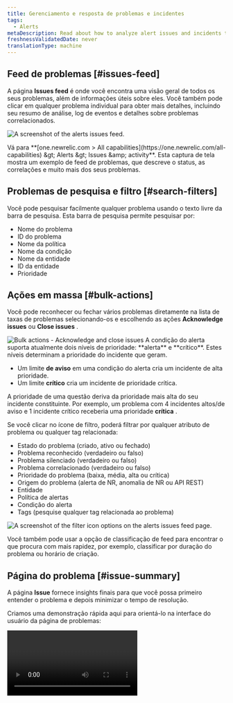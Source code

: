 ```yaml
---
title: Gerenciamento e resposta de problemas e incidentes
tags:
  - Alerts
metaDescription: Read about how to analyze alert issues and incidents to determine the root cause of an issue.
freshnessValidatedDate: never
translationType: machine
---
```


## Feed de problemas [#issues-feed]

A página <DNT>**Issues feed**</DNT> é onde você encontra uma visão geral de todos os seus problemas, além de informações úteis sobre eles. Você também pode clicar em qualquer problema individual para obter mais detalhes, incluindo seu resumo de análise, log de eventos e detalhes sobre problemas correlacionados.

<img
  title="The alerts issues feed."
  alt="A screenshot of the alerts issues
  feed."
  src="/images/accounts_screenshot-full_issue-feed.webp"
/>

<figcaption>
  Vá para <DNT>**[one.newrelic.com &gt; All capabilities](https://one.newrelic.com/all-capabilities) &amp;gt; Alerts &amp;gt; Issues &amp;amp; activity**</DNT>. Esta captura de tela mostra um exemplo de feed de problemas, que descreve o status, as correlações e muito mais dos seus problemas.
</figcaption>

## Problemas de pesquisa e filtro [#search-filters]

Você pode pesquisar facilmente qualquer problema usando o texto livre da barra de pesquisa. Esta barra de pesquisa permite pesquisar por:

* Nome do problema
* ID do problema
* Nome da política
* Nome da condição
* Nome da entidade
* ID da entidade
* Prioridade

## Ações em massa [#bulk-actions]

Você pode reconhecer ou fechar vários problemas diretamente na lista de taxas de problemas selecionando-os e escolhendo as ações <DNT>**Acknowledge issues**</DNT> ou <DNT>**Close issues**</DNT> .

<img title="Bulk actions - Acknowledge and close issues" alt="Bulk actions - Acknowledge and close issues" src="/images/alerts_screenshot-crop_issues-acknowledge-close-issues.webp" />

<Callout variant="important">
  A condição do alerta suporta atualmente dois níveis de prioridade: **alerta** e **crítico**. Estes níveis determinam a prioridade do incidente que geram.

  * Um limite **de aviso** em uma condição do alerta cria um incidente de alta prioridade.
  * Um limite **crítico** cria um incidente de prioridade crítica.

  A prioridade de uma questão deriva da prioridade mais alta do seu incidente constituinte. Por exemplo, um problema com 4 incidentes altos/de aviso e 1 incidente crítico receberia uma prioridade **crítica** .
</Callout>

Se você clicar no ícone de filtro, poderá filtrar por qualquer atributo de problema ou qualquer tag relacionada:

* Estado do problema (criado, ativo ou fechado)
* Problema reconhecido (verdadeiro ou falso)
* Problema silenciado (verdadeiro ou falso)
* Problema correlacionado (verdadeiro ou falso)
* Prioridade do problema (baixa, média, alta ou crítica)
* Origem do problema (alerta de NR, anomalia de NR ou API REST)
* Entidade
* Política de alertas
* Condição do alerta
* Tags (pesquise qualquer tag relacionada ao problema)

<img title="Filter icon options on the alerts issues feed page." alt="A screenshot of the filter icon options on the alerts issues feed page." src="/images/accounts_screenshot-crop_issue-feed-filter-icon.webp" />

Você também pode usar a opção de classificação de feed para encontrar o que procura com mais rapidez, por exemplo, classificar por duração do problema ou horário de criação.

## Página do problema [#issue-summary]

A página <DNT>**Issue**</DNT> fornece insights finais para que você possa primeiro entender o problema e depois minimizar o tempo de resolução.

Criamos uma demonstração rápida aqui para orientá-lo na interface do usuário da página de problemas:

<Video type="wistia" id="b13vkx69yv" />

O <DNT>**Issue page**</DNT> inclui as seguintes seções:

* <DNT>**Issue payload:**</DNT> Isso fornece detalhes do problema de carga e permite copiar a carga com o clique de um botão.

* <DNT>**Issue destinations:**</DNT> Abaixo do nome do problema, você verá uma categoria chamada Notificado, que mostrará seus destinos. Passe o mouse sobre os destinos e você verá uma apresentação detalhada dos destinos e um link para o ticket que foi aberto.

* <DNT>**Issue duration:**</DNT> Na parte superior do nome do problema, você verá a duração do problema.

* <DNT>**Number of incidents:**</DNT> No topo da seção de atividades de incidentes, você verá o número total de incidentes dentro do problema.

* <DNT>**Incident list:**</DNT> No lado esquerdo da seção de atividades do incidente, você verá a lista de atividades do incidente, que exibe as informações mais relevantes sobre cada incidente, como prioridade, estado, nome do incidente, data e hora em que foi criado e o duração. Você também pode classificar a lista por duração, incidentes silenciados, do mais recente ao mais antigo e do crítico ao baixo incidente. Por fim, você pode filtrar apenas por incidentes abertos ativando o botão <DNT>**Show open only**</DNT> .

* <DNT>**Incident activity chosen:**</DNT> Clicar em um incidente na lista de atividades de incidentes abrirá o incidente à direita em modo de visualização completa, que incluirá informações como política de alertas, condição do alerta e condição do alerta tipo.

* <DNT>**Incident graph:**</DNT> Clicar em um incidente na lista de atividades de incidentes também abrirá o gráfico de incidentes em todo o escopo, o que permitirá visualizar melhor os períodos de degradação, incidente e recuperação.

* <DNT>**User actions (above the chart):**</DNT> Clicar em um incidente na lista de atividades do incidente exibirá determinadas ações que você pode realizar:

  * Um URL runbook aparecerá aqui se esta condição tiver um URL runbook definido.
  * Um botão de visão geral da entidade que redireciona você para a página de resumo da entidade com a janela de tempo do incidente (qualquer tipo de entidade).
  * Um botão <DNT>**See errors**</DNT> aparece somente quando há grupos de erros Errors Inbox relacionados à mesma entidade e que ocorreram na mesma janela de tempo do incidente.
  * O ícone de reticências <DNT>**...**</DNT> possui um menu dropdown que contém a opção de encerrar um determinado incidente (somente quando o problema tiver mais de um incidente) e também exibe a carga útil do incidente.

* <DNT>**Incident entity section (below the chart):**</DNT> Se você clicar em um incidente na lista de atividades do incidente, verá o seguinte:

  * A entidade impactada, o tipo de entidade e o nome da conta a que este incidente pertence.

  * Uma lista de tags (tag de entidade e condição) e seus valores. Clique no botão <DNT>**Show all**</DNT> para exibir toda a tag.

    <img title="The Issues & activity page and its different sections: Issue payload, destinations, duration, and incident number, activity list, graph, and entity list." alt="A screenshot of the Issues & activity page and its different sections: Issue payload, destinations, duration, and incident number, activity list, graph, and entity list." src="/images/accounts_screenshot-crop_new-issue-page.webp" />

## Pós-morte [#postmortem-intro]

Uma postmortem é um processo retrospectivo que as equipes usam para analisar o que funcionou e o que não funcionou ao responder e resolver um incidente.

Na plataforma New Relic, o recurso postmortem é uma ferramenta que coleta automaticamente dados relacionados a um incidente, liberando sua equipe para se concentrar em análises e itens de ação para melhorar respostas a incidentes futuros.

A autópsia inclui:

* o registro de um incidente, incluindo descrições
* Uma linha do tempo do incidente
* O impacto do incidente
* As causas raízes do incidente
* Medidas de mitigação tomadas pela sua equipe
* Itens de ação de acompanhamento para evitar que o incidente se repita no futuro

Para etapas detalhadas sobre como criar uma postmortem ou para assistir à nossa demonstração passo a passo, visite nossa página [de documentação Postmortem](/docs/alerts-applied-intelligence/applied-intelligence/postmortems-applied-intelligence/) .

## Análise de causa raiz [#root-cause-analysis]

A análise de causa raiz encontra automaticamente causas potenciais para um problema e sua entidade impactada. Ele mostra por que ocorreram problemas em aberto, qual implantação contribuiu e registro e atributo de erros relevantes. Com isso, você pode investigar o problema e reduzir o tempo médio de resolução (MTTR).

<Callout variant="tip">
  Observe que a análise da causa raiz depende de outras fontes de dados e recursos da New Relic. É por isso que as informações de análise da causa raiz nem sempre estão presentes para todos os problemas.
</Callout>

<img title="An example root cause analysis." alt="A screenshot example root cause analysis" src="/images/accounts_screenshot-crop_root-cause-analysis-.webp" />

<figcaption>
  Ao selecionar um problema, você poderá ver <DNT>**Root cause analysis**</DNT> informações.
</figcaption>

A análise da causa raiz inclui três seções principais da interface:

* <DNT>**Deployment events**</DNT>: Ao configurar implantações, informamos a implantação mais próxima da criação do problema. Mudanças, como a implantação, são responsáveis por um alto percentual das causas raízes dos incidentes e ter essas informações em mãos pode ajudar a diagnosticar e resolver problemas.
* <DNT>**Error logs**</DNT>: você pode explorar milhões de mensagens do log com um único clique e usar consultas manuais para ajudá-lo a encontrar padrões anômalos e problemas difíceis de encontrar.
* <DNT>**Attributes to investigate**</DNT>: Verificamos a distribuição de atributo e revelamos possíveis causas, encontrando mudanças significativas na distribuição. Esta seção também mostra alterações na base de dados e métricas externas. Você também pode [consultar um atributo interessante](/docs/query-your-data/nrql-new-relic-query-language/get-started/introduction-nrql-new-relics-query-language).

## Entidade impactada e mapa de problemas

<img title="The issue entity map view." alt="A screenshot of the issue entity map view." src="/images/accounts_screenshot-crop_issue-map-final.webp" />

<figcaption>
  Passe o mouse sobre uma entidade para ver mais informações sobre ela.
</figcaption>

Na seção <DNT>**Impacted entities**</DNT> está disponível um mapa de problemas para qualquer problema que envolva duas ou mais entidades. O [mapa](/docs/new-relic-one/use-new-relic-one/ui-data/maps-in-context/) mostra não apenas a entidade afetada, mas também os serviços e recursos diretamente relacionados com essa entidade.

<DNT>**Impacted entities:**</DNT> Uma entidade é qualquer coisa que tenha dados que você possa monitor. Especificamente, estes estão focados no incidente das fontes da New Relic, extraindo a entidade e fornecendo um resumo. Cada entidade é única. Você pode ver sua entidade em uma lista ou em um mapa.

Dependendo dos dados de um problema, todas essas quatro seções podem aparecer juntas para cada problema ou separadamente. Tudo o que você precisa fazer é clicar nos 3 pontos ao lado da entidade para abrir o menu dropdown com as seguintes opções:

* <DNT>**See dashboards**</DNT> ajuda o usuário em sua conta a visualizar e interagir com [o painel](/docs/query-your-data/explore-query-data/dashboards/introduction-dashboards/) que você criou e que está relacionado a uma entidade. As consultas que você executou para alimentar os vários widgets são automaticamente mapeadas para entidade sempre que possível e são apresentadas aqui para acesso rápido e descoberta.
* <DNT>**Entity view**</DNT> abrirá a página de anomalia do aplicativo. Isso está disponível apenas para aplicativos configurados para detecção proativa.
* Existem dois tipos de <DNT>**deployment events**</DNT>: implantação e implantação conexa. Clique em <DNT>**[Show all deployments](/whats-new/applied-intelligence-deployment-events-issue-feed)**</DNT> para ver todos os seus eventos de implantação quando eles chegarem, ou clique em uma implantação específica para ver sua página de <InlinePopover type="apm" />implantações. A [página de implantação do APM](/docs/change-tracking/change-tracking-view-analyze/#deployment-details) lista implantações recentes e seu impacto nas pontuações Apdex do usuário final e do servidor de aplicativos, tempo de resposta, taxas de transferência e erros. Esta seção só aparecerá se a New Relic tiver identificado o aplicativo na entidade impactada que possui implantação.

## Emitir cronograma e log [#visual-timeline]

O cronograma do problema, conforme apresentado abaixo, mostra um detalhamento de:

* Incidente
* As tendências que estão acontecendo
* Quais incidentes estão ativos
* Quais incidentes foram resolvidos
* O que está correlacionado entre si
* Vários marcos em diferentes níveis de problema

<img title="An example issue timeline." alt="A screenshot example issue timeline." src="/images/accounts_screenshot-crop_incidents-timeline.webp" />

Se estiver interessado em visualizar o registro de problemas, você pode simplesmente alternar para o botão log de problemas, onde poderá visualizar o timestamp e os detalhes da notificação. Você também pode clicar em &quot;mostrar mais&quot; para ver o log completo do problema.

<img title="Issue Log View." alt="A screenshot example issue logs." src="/images/accounts_screenshot-crop_issue-log.webp" />

Além disso, você verá uma linha cinza no topo da linha do tempo. Em comparação com a linha do tempo visual que mostra as alterações em cada incidente, a linha cinza representa as alterações no problema.

<img title="The incident intelligence issue timeline with event detail." alt="A screenshot of the incident intelligence issue timeline with event detail." src="/images/accounts_screenshot-crop_new-issue-timeline-grey.webp" />

<figcaption>
  Passe o mouse sobre a linha cinza para ver detalhes do evento.
</figcaption>

Por fim, passe o mouse sobre o incidente para ver informações sobre a localização, o momento e o nível de importância de um incidente específico.

<img title="The incident intelligence issue timeline with critical event detail." alt="A screenshot of the incident intelligence issue timeline with critical event detail." src="/images/accounts_screenshot-crop_new-issue-timeline.webp" />

<figcaption>
  Esta figura mostra um incidente específico preenchido em 11 de janeiro com um nível de <DNT>**Critical**</DNT>.
</figcaption>

Para visualizar os problemas em formato de texto, no canto direito, clique <DNT>**Switch to issue log view.**</DNT>

## Usar decisões [#decisions]

Para reduzir ainda mais o ruído ou melhorar a correlação de incidentes, você pode alterar ou personalizar suas decisões. As decisões determinam como os incidentes são agrupados.

Para começar, consulte [Decisões](/docs/new-relic-one/use-new-relic-one/new-relic-ai/get-started-decisions).